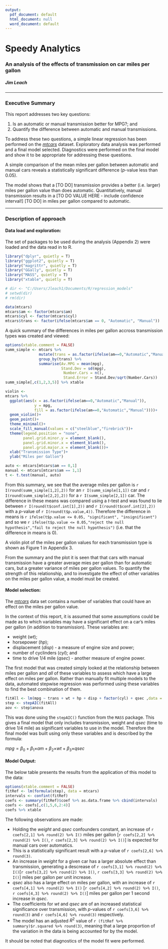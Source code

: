 ```yaml
---
output:
  pdf_document: default
  html_document: null
  word_document: default
---
```


# Speedy Analytics
### An analysis of the effects of transmission on car miles per gallon
##### Jim Leach 

********************************************************************************
### Executive Summary

This report addresses two key questions:

1. Is an automatic or manual transmission better for MPG?; and
2. Quantify the difference between automatic and manual transmissions.

To address these two questions, a simple linear regression has been performed 
on the [*mtcars*](http://stat.ethz.ch/R-manual/R-devel/library/datasets/html/mtcars.html) 
dataset. Exploratory data analysis was performed and a final model selected. 
Diagnostics were performed on the final model and show it to be appropriate for
addressing these questions. 

A simple comparison of the mean miles per gallon between automatic and manual cars
reveals a statistically significant difference ($p$-value less than 0.05).

The model shows that a [TO DO] transmission provides a better (i.e. larger)
miles per gallon value than does automatic. Quantitatively, manual transmission
results in a [TO DO VALUE HERE - include confidence interval!] [TO DO] in
miles per gallon compared to automatic.

********************************************************************************
### Description of approach

#### Data load and exploration:

The set of packages to be used during the analysis (Appendix 2) were loaded and 
the data read in to R. 
```r
library("dplyr", quietly = T)
library("ggplot2", quietly = T)
library("magrittr", quietly = T)
library("GGally", quietly = T)
library("MASS", quietly = T)
library("xtable", quietly = T)

# dir <- "C:/Users/Jleach1/Documents/R/regression_models"
# setwd(dir)
# rm(dir)

data(mtcars)
mtcars$am <- factor(mtcars$am)
mtcars$cyl <- factor(mtcars$cyl)
mtcars$trans <- factor(ifelse(mtcars$am == 0, "Automatic", "Manual"))
```

A quick summary of the differences in miles per gallon accross transmission types
was created and viewed:
```r
options(xtable.comment = FALSE)
summ_simple <- mtcars %>%
               mutate(trans = as.factor(ifelse(am==0,"Automatic","Manual"))) %>%
               group_by(trans) %>%
               summarise(Av.MPG = mean(mpg),
                         Stand.Dev = sd(mpg),
                          Number.Cars = n(),
                          Stand.Error = Stand.Dev/sqrt(Number.Cars))
summ_simple[,c(1,2,3,5)] %>% xtable

violin <-
mtcars %>%
  ggplot(aes(x = as.factor(ifelse(am==0,"Automatic","Manual")),
             y = mpg, 
             fill = as.factor(ifelse(am==0,"Automatic","Manual"))))+
  geom_violin()+
  geom_point()+
  theme_minimal()+
  scale_fill_manual(values = c("steelblue","firebrick"))+
  theme(legend.position = "none",
        panel.grid.minor.y = element_blank(),
        panel.grid.minor.x = element_blank(),
        panel.grid.major.x = element_blank())+
  xlab("Transmission Type")+
  ylab("Miles per Gallon")

auto <- mtcars[mtcars$am == 0,1]
manual <- mtcars[mtcars$am == 1,1]
t <- t.test(manual, auto)
```

From this summary, we see that the average miles per gallon is `r I(round(summ_simple[1,2],2))` for an `r I(summ_simple[1,1])` car and `r I(round(summ_simple[2,2],2))` for a `r I(summ_simple[2,1])` car. The difference in these means was compared using a $t$-test and was found to lie between
`r I(round(t$conf.int[1],2))` and `r I(round(t$conf.int[2],2))` with a $p$-value of `r I(round(t$p.value,4))`. Therefore the difference in means is `r ifelse(t$p.value <= 0.05, "significant", "insignificant")` and so we `r ifelse(t$p.value <= 0.05,"reject the null hypothesis","fail to reject the null hypothesis")` (i.e. that the difference in means is 0).

A violin plot of the miles per gallon values for each transmission type is shown 
as Figure 1 in Appendix 3.

From the summary and the plot it is seen that that cars with manual transmission
have a greater average mies per gallon than for automatic cars, but a greater 
variance of miles per gallon values. To quantify the strength of this relationship,
and to investigate the effect of other variables on the miles per gallon value, a
model must be created.

#### Model selection:

The [*mtcars*](http://stat.ethz.ch/R-manual/R-devel/library/datasets/html/mtcars.html)
data set contains a number of variables that could have an effect on the miles per
gallon value.

In the context of this report, it is assumed that some assumptions could be made as to
which variables may have a significant effect on a car's miles per gallon (in addition to transmission). These variables are:

* weight (*wt*);
* horsepower (*hp*);
* displacement (*disp*) - a measure of engine size and power;
* number of cyclinders (*cyl*); and
* time to drive 1/4 mile (*qsec*) - another measure of engine power.

The first model that was created simply looked at the relationship between miles per gallon and *all* of these variables to assess which have a large effect on miles per gallon. Rather than 
manually fit multiple models to the data, automated stepwise regression was performed using these variables to find the best combination of them.

```r
fitAll <- lm(mpg ~ trans + wt + hp + disp + factor(cyl) + qsec ,data = mtcars)
step <- stepAIC(fitAll)
aov <- step$anova
```

This was done using the `stepAIC()` function from the `MASS` package. This gives 
a final model that only includes transmission, weight and *qsec* (time to drive 
1/4 mile) as significant variables to use in the model. Therefore the final model
was built using only these variables and is described by the formula:

$mpg = \beta_{0} + \beta_{1}\times$$am + \beta_{2}\times$$wt + \beta_{3}\times$$qsec$

#### Model Output:

The below table presents the results from the application of this model to the data:

```r
options(xtable.comment = FALSE)
fitRef <- lm(formula(step), data = mtcars)
intervals <- confint(fitRef)
coefs <- summary(fitRef)$coef %>% as.data.frame %>% cbind(intervals)
coefs <- coefs[,c(1,5,6,2:4)]
coefs %>% xtable

```

The following observations are made:

* Holding the *weight* and *qsec* confounders constant, an increase of `r coefs[2,1] %>% round(2) %>% I()` miles per gallon [`r coefs[2,2] %>% round(2) %>% I()`, `r coefs[2,3] %>% round(2) %>% I()`] is expected for manual cars over automatics.
* This is a statistically significant result with a $p$-value of `r coefs[2,6] %>% round(3)`.
* An increase in *weight* for a given car has a larger absolute effect than transmission, generating a descrease of `r coefs[3,1] %>% round(2) %>% I()`[`r coefs[3,2] %>% round(2) %>% I()`, `r coefs[3,3] %>% round(2) %>% I()`] miles per gallon per unit increase. 
* *qsec* also has a large effect on miles per gallon, with an increase of `r coefs[4,1] %>% round(2) %>% I()` [`r coefs[4,2] %>% round(2) %>% I()`, `r coefs[4,3] %>% round(2) %>% I()`] miles per gallon per 1 second increase in *qsec*.
* The coefficients for *wt* and *qsec* are of an increased statistical significance over transmission, with $p$-values of `r coefs[3,6] %>% round(3)` and `r coefs[4,6] %>% round(3)` respectively.
* The model has an adjusted $R^2$ value of `r (fitRef %>% summary)$r.squared %>% round(3)`, meaning that a large proportion of the variation in the data is being accounted for by the model.

It should be noted that diagnostics of the model fit were performed. 





